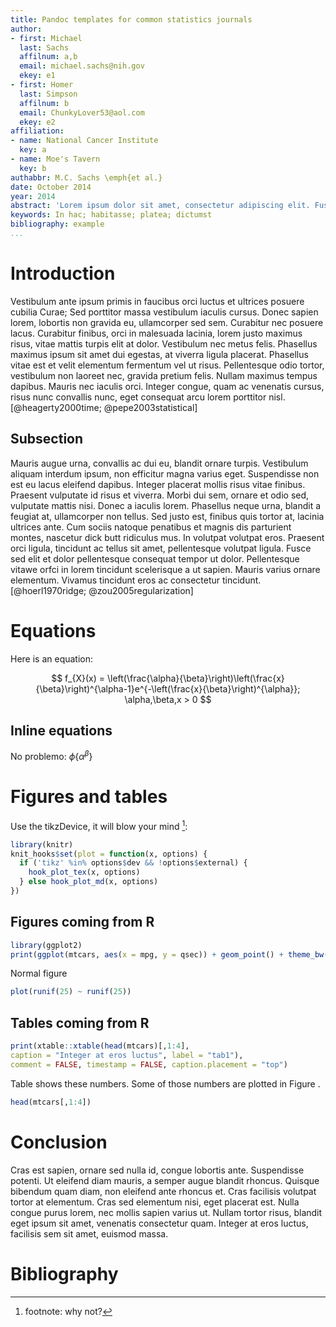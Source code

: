 ```yaml
---
title: Pandoc templates for common statistics journals
author:
- first: Michael 
  last: Sachs
  affilnum: a,b
  email: michael.sachs@nih.gov
  ekey: e1
- first: Homer
  last: Simpson
  affilnum: b
  email: ChunkyLover53@aol.com
  ekey: e2
affiliation:
- name: National Cancer Institute
  key: a
- name: Moe's Tavern
  key: b
authabbr: M.C. Sachs \emph{et al.}
date: October 2014
year: 2014
abstract: 'Lorem ipsum dolor sit amet, consectetur adipiscing elit. Fusce non ex metus. Etiam tempor nisl at lorem facilisis, vel malesuada est mollis. Pellentesque nunc lacus, porttitor in mollis quis, pellentesque quis sem. Nunc consequat, elit vel tincidunt tincidunt, urna arcu efficitur turpis, ac mollis turpis velit vitae libero. Aenean mauris lacus, blandit a nulla a, scelerisque lobortis dolor. Etiam viverra, nibh vehicula vehicula congue, nisl dui mattis risus, quis convallis massa nisi quis elit. Maecenas gravida nunc nec dignissim consequat. Fusce scelerisque magna ut odio ullamcorper dapibus. Vivamus et dignissim nunc.'
keywords: In hac; habitasse; platea; dictumst
bibliography: example
...
```


Introduction
===============
Vestibulum ante ipsum primis in faucibus orci luctus et ultrices posuere cubilia Curae; Sed porttitor massa vestibulum iaculis cursus. Donec sapien lorem, lobortis non gravida eu, ullamcorper sed sem. Curabitur nec posuere lacus. Curabitur finibus, orci in malesuada lacinia, lorem justo maximus risus, vitae mattis turpis elit at dolor. Vestibulum nec metus felis. Phasellus maximus ipsum sit amet dui egestas, at viverra ligula placerat. Phasellus vitae est et velit elementum fermentum vel ut risus. Pellentesque odio tortor, vestibulum non laoreet nec, gravida pretium felis. Nullam maximus tempus dapibus. Mauris nec iaculis orci. Integer congue, quam ac venenatis cursus, risus nunc convallis nunc, eget consequat arcu lorem porttitor nisl. [@heagerty2000time; @pepe2003statistical]


Subsection
---------------
Mauris augue urna, convallis ac dui eu, blandit ornare turpis. Vestibulum aliquam interdum ipsum, non efficitur magna varius eget. Suspendisse non est eu lacus eleifend dapibus. Integer placerat mollis risus vitae finibus. Praesent vulputate id risus et viverra. Morbi dui sem, ornare et odio sed, vulputate mattis nisi. Donec a iaculis lorem. Phasellus neque urna, blandit a feugiat at, ullamcorper non tellus. Sed justo est, finibus quis tortor at, lacinia ultrices ante. Cum sociis natoque penatibus et magnis dis parturient montes, nascetur dick butt ridiculus mus. In volutpat volutpat eros. Praesent orci ligula, tincidunt ac tellus sit amet, pellentesque volutpat ligula. Fusce sed elit et dolor pellentesque consequat tempor ut dolor. Pellentesque vitawe orfci in lorem tincidunt scelerisque a ut sapien. Mauris varius ornare elementum. Vivamus tincidunt eros ac consectetur tincidunt. [@hoerl1970ridge; @zou2005regularization]


Equations
===============

Here is an equation:

$$ f_{X}(x) = \left(\frac{\alpha}{\beta}\right)\left(\frac{x}{\beta}\right)^{\alpha-1}e^{-\left(\frac{x}{\beta}\right)^{\alpha}}; \alpha,\beta,x > 0 $$

Inline equations
-----------------

No problemo: $\phi\{\alpha^\beta\}$

Figures and tables
=================
Use the tikzDevice, it will blow your mind ^[footnote: why not?]:

```r
library(knitr)
knit_hooks$set(plot = function(x, options) {
  if ('tikz' %in% options$dev && !options$external) {
    hook_plot_tex(x, options)
  } else hook_plot_md(x, options)
})
```

Figures coming from R
-----------------

```r
library(ggplot2)
print(ggplot(mtcars, aes(x = mpg, y = qsec)) + geom_point() + theme_bw())
```

Normal figure

```r
plot(runif(25) ~ runif(25))
```

\clearpage

Tables coming from R
-----------------

```r
print(xtable::xtable(head(mtcars)[,1:4], 
caption = "Integer at eros luctus", label = "tab1"), 
comment = FALSE, timestamp = FALSE, caption.placement = "top")
```

Table \ref{tab1} shows these numbers. Some of those numbers are plotted in Figure \ref{fig:fig1}.


```r
head(mtcars[,1:4])
```


Conclusion
================
Cras est sapien, ornare sed nulla id, congue lobortis ante. Suspendisse potenti. Ut eleifend diam mauris, a semper augue blandit rhoncus. Quisque bibendum quam diam, non eleifend ante rhoncus et. Cras facilisis volutpat tortor at elementum. Cras sed elementum nisi, eget placerat est. Nulla congue purus lorem, nec mollis sapien varius ut. Nullam tortor risus, blandit eget ipsum sit amet, venenatis consectetur quam. Integer at eros luctus, facilisis sem sit amet, euismod massa.


Bibliography 
===============


